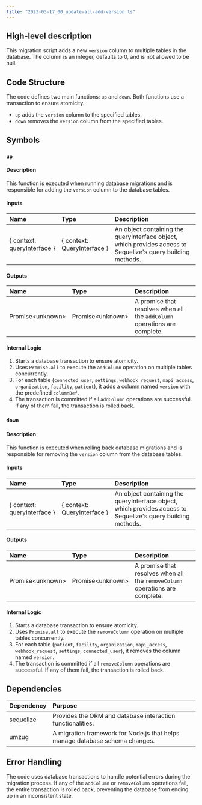 ```yaml
---
title: "2023-03-17_00_update-all-add-version.ts"
---
```


## High-level description
This migration script adds a new `version` column to multiple tables in the database. The column is an integer, defaults to 0, and is not allowed to be null.

## Code Structure
The code defines two main functions: `up` and `down`. Both functions use a transaction to ensure atomicity. 
- `up` adds the `version` column to the specified tables.
- `down` removes the `version` column from the specified tables.

## Symbols

### `up`
#### Description
This function is executed when running database migrations and is responsible for adding the `version` column to the database tables.

#### Inputs
| Name | Type | Description |
|:-----|:-----|:------------|
| { context: queryInterface } | { context: QueryInterface } | An object containing the queryInterface object, which provides access to Sequelize's query building methods. |

#### Outputs
| Name | Type | Description |
|:-----|:-----|:------------|
| Promise&lt;unknown&gt; | Promise&lt;unknown&gt; | A promise that resolves when all the `addColumn` operations are complete. |

#### Internal Logic
1. Starts a database transaction to ensure atomicity.
2. Uses `Promise.all` to execute the `addColumn` operation on multiple tables concurrently.
3. For each table (`connected_user`, `settings`, `webhook_request`, `mapi_access`, `organization`, `facility`, `patient`), it adds a column named `version` with the predefined `columnDef`.
4. The transaction is committed if all `addColumn` operations are successful. If any of them fail, the transaction is rolled back.

### `down`
#### Description
This function is executed when rolling back database migrations and is responsible for removing the `version` column from the database tables.

#### Inputs
| Name | Type | Description |
|:-----|:-----|:------------|
| { context: queryInterface } | { context: QueryInterface } | An object containing the queryInterface object, which provides access to Sequelize's query building methods. |

#### Outputs
| Name | Type | Description |
|:-----|:-----|:------------|
| Promise&lt;unknown&gt; | Promise&lt;unknown&gt; | A promise that resolves when all the `removeColumn` operations are complete. |

#### Internal Logic
1. Starts a database transaction to ensure atomicity.
2. Uses `Promise.all` to execute the `removeColumn` operation on multiple tables concurrently.
3. For each table (`patient`, `facility`, `organization`, `mapi_access`, `webhook_request`, `settings`, `connected_user`), it removes the column named `version`.
4. The transaction is committed if all `removeColumn` operations are successful. If any of them fail, the transaction is rolled back.

## Dependencies
| Dependency | Purpose |
|:-----------|:--------|
| sequelize | Provides the ORM and database interaction functionalities. |
| umzug |  A migration framework for Node.js that helps manage database schema changes. |

## Error Handling
The code uses database transactions to handle potential errors during the migration process. If any of the `addColumn` or `removeColumn` operations fail, the entire transaction is rolled back, preventing the database from ending up in an inconsistent state.
